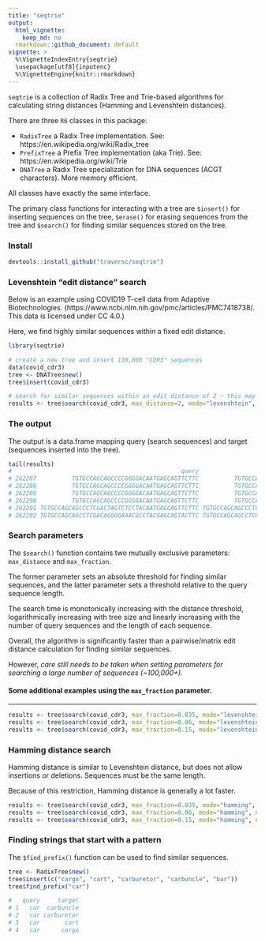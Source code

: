 ```yaml
---
title: "seqtrie"
output:
  html_vignette:
    keep_md: no
  rmarkdown::github_document: default
vignette: >
  %\VignetteIndexEntry{seqtrie}
  \usepackage[utf8]{inputenc}
  %\VignetteEngine{knitr::rmarkdown}
---
```


<!-- <img src="hex.png" width = "130" height = "150" align="right" style="border:0px;padding:15px"> -->
 
<!-- [![CRAN\_Status\_Badge](http://www.r-pkg.org/badges/version/seqtrie)](https://cran.r-project.org/package=seqtrie) [![CRAN\_Downloads\_Badge](https://cranlogs.r-pkg.org/badges/seqtrie)](https://cran.r-project.org/package=seqtrie) -->
<!-- [![CRAN\_Downloads\_Total\_Badge](https://cranlogs.r-pkg.org/badges/grand-total/seqtrie)](https://cran.r-project.org/package=seqtrie) -->

`seqtrie` is a collection of Radix Tree and Trie-based algorithms for calculating string distances (Hamming and Levenshtein distances). 

There are three `R6` classes in this package: 

* `RadixTree` a Radix Tree implementation. See: https://en.wikipedia.org/wiki/Radix_tree
* `PrefixTree` a Prefix Tree implementation (aka Trie). See: https://en.wikipedia.org/wiki/Trie
* `DNATree` a Radix Tree specialization for DNA sequences (ACGT characters). More memory efficient. 

All classes have exactly the same interface. 

The primary class functions for interacting with a tree are `$insert()` for inserting sequences on the tree, `$erase()` for erasing sequences from the tree and `$search()` for finding similar sequences stored on the tree. 

### Install
```r
devtools::install_github("traversc/seqtrie")
```

### Levenshtein "edit distance" search

Below is an example using COVID19 T-cell data from Adaptive Biotechnologies. (https://www.ncbi.nlm.nih.gov/pmc/articles/PMC7418738/. This data is licensed under CC 4.0.)

Here, we find highly similar sequences within a fixed edit distance. 

```r
library(seqtrie)

# create a new tree and insert 130,000 "CDR3" sequences
data(covid_cdr3) 
tree <- DNATree$new()
tree$insert(covid_cdr3)

# search for similar sequences within an edit distance of 2 ~ this may take a minute or two
results <- tree$search(covid_cdr3, max_distance=2, mode="levenshtein", nthreads=8)
```
### The output

The output is a data.frame mapping query (search sequences) and target (sequences inserted into the tree). 
```r
tail(results)
#                                                query                                        target distance
# 262287          TGTGCCAGCAGCCCCGGGGACAATGAGCAGTTCTTC          TGTGCCAGCAGCCCGGGGACAATTGAGCAGTTCTTC        2
# 262288          TGTGCCAGCAGCCCCGGGGACAATGAGCAGTTCTTC          TGTGCCAGCAGCCCGGGGACTAATGAGCAGTTCTTC        2
# 262289          TGTGCCAGCAGCCCCGGGGACAATGAGCAGTTCTTC          TGTGCCAGCAGCCTCGGGTACAATGAGCAGTTCTTC        2
# 262290          TGTGCCAGCAGCCCCGGGGACAATGAGCAGTTCTTC          TGTGCCAGCAGCGCCCGGGACAATGAGCAGTTCTTC        2
# 262291 TGTGCCAGCAGCCCTCGACTAGTCTCCTACAATGAGCAGTTCTTC TGTGCCAGCAGCCCTCGACTAGTCTCCTACAATGAGCAGTTCTTC        0
# 262292 TGTGCCAGCAGCCTCGACAGGGGAAACGCCTACGAGCAGTACTTC TGTGCCAGCAGCCTCGACAGGGGAAACGCCTACGAGCAGTACTTC        0
```

### Search parameters

The `$search()` function contains two mutually exclusive parameters: `max_distance` and `max_fraction`. 

The former parameter sets an absolute threshold for finding similar sequences, and the latter parameter sets a threshold relative to the query sequence length. 

The search time is monotonically increasing with the distance threshold, logarithmically increasing with tree size and linearly increasing with the number of query sequences and the length of each sequence. 

Overall, the algorithm is significantly faster than a pairwise/matrix edit distance calculation for finding similar sequences. 

However, *care still needs to be taken when setting parameters for searching a large number of sequences (~100,000+).*

#### Some additional examples using the `max_fraction` parameter.

****
```r
results <- tree$search(covid_cdr3, max_fraction=0.035, mode="levenshtein", nthreads=8) # ~several seconds
results <- tree$search(covid_cdr3, max_fraction=0.06, mode="levenshtein", nthreads=8) # ~1 minute
results <- tree$search(covid_cdr3, max_fraction=0.15, mode="levenshtein", nthreads=8) # ~15-20 minutes
```

### Hamming distance search

Hamming distance is similar to Levenshtein distance, but does not allow insertions or deletions. Sequences must be the same length. 

Because of this restriction, Hamming distance is generally a lot faster. 

```r
results <- tree$search(covid_cdr3, max_fraction=0.035, mode="hamming", nthreads=8) # ~1 second
results <- tree$search(covid_cdr3, max_fraction=0.06, mode="hamming", nthreads=8) # ~ several seconds
results <- tree$search(covid_cdr3, max_fraction=0.15, mode="hamming", nthreads=8) # ~ 1.5 minutes
```

### Finding strings that start with a pattern

The `$find_prefix()` function can be used to find similar sequences. 

```r
tree <- RadixTree$new()
tree$insert(c("cargo", "cart", "carburetor", "carbuncle", "bar"))
tree$find_prefix("car")

#   query     target
# 1   car  carbuncle
# 2   car carburetor
# 3   car       cart
# 4   car      cargo

```

